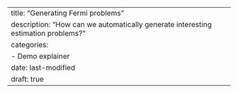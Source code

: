 ---
title: "Generating Fermi problems"
description: "How can we automatically generate interesting estimation problems?"
categories:
  - Demo explainer
date: last-modified
draft: true
---